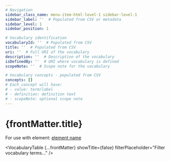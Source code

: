 ```yaml
---
# Navigation
sidebar_class_name: menu-item-html-level-1 sidebar-level-1
sidebar_label: ''  # Populated from CSV or metadata
sidebar_level: 1
sidebar_position: 1

# Vocabulary identification
vocabularyId: ''  # Populated from CSV
title: ''  # Populated from CSV
uri: ''  # Full URI of the vocabulary
description: ''  # Description of the vocabulary
isDefinedBy: ''  # URI where vocabulary is defined
scopeNote: ''  # Scope note for the vocabulary

# Vocabulary concepts - populated from CSV
concepts: []
# Each concept will have:
# - value: term/label
# - definition: definition text
# - scopeNote: optional scope note
---
```


# {frontMatter.title}

For use with element: [element name](/docs/[type]/[id])

<VocabularyTable 
  {...frontMatter} 
  showTitle={false}
  filterPlaceholder="Filter vocabulary terms..."
/>
